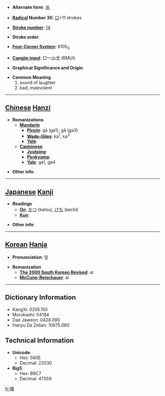 * '''Alternate form''': [[尜]]

* '''[[Wiktionary:Chinese radical index| Radical]] Number 30''': [[Wiktionary:Chinese radical index 口|口]]+11 strokes

* '''[[Wiktionary:Chinese total strokes index|Stroke number]]''': [[Wiktionary:Chinese total strokes index 14|14]]

* '''Stroke order''': 

* '''[[Wiktionary:Chinese four corner index|Four-Corner System]]''': 6105<sub>3</sub>

* '''[[Wiktionary:Chinese Cangjie index|Cangjie input]]''': 口一山戈 (RMUI)

* '''Graphical Significance and Origin''': 

* '''Common Meaning'''
*#sound of laughter
*# bad, malevolent


----

== [[Chinese]] [[Hanzi]] ==

* '''Romanizations'''
** '''[[Mandarin]]'''
*** '''[[Pinyin]]''': gā (ga1), gǎ (ga3)
*** '''[[Wade-Giles]]''': ka<sup>1</sup>, ka<sup>3</sup>
*** '''[[Yale]]''': 
** '''[[Cantonese]]'''
*** '''[[Jyutping]]''':
*** '''[[Penkyamp]]''': 
*** '''[[Yale]]''': ga1, ga4

* '''Other info''': 

----

== [[Japanese]] [[Kanji]] ==

* '''Readings'''
** '''[[On]]''': [[かつ]] (katsu), [[けち]] (kechi)
** '''[[Kun]]''': 

* '''Other info''':  

----

== [[Korean]] [[Hanja]] ==

* '''Pronunciation''': 알

* '''Romanization'''
** '''[[The 2000 South Korean Revised Romanization|The 2000 South Korean Revised]]''': al
** '''[[McCune-Reischauer]]''': al

----

== Dictionary Information ==

* KangXi: 0205.150
* Morobashi: 04184
* Dae Jaweon: 0428.090
* Hanyu Da Zidian: 10675.060

== Technical Information ==

* '''Unicode''':
** Hex: 560E
** Decimal: 22030
* '''Big5''':
** Hex: B9C7
** Decimal: 47559

[[fr:嘎]]
